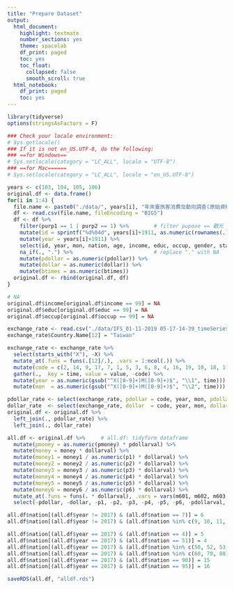 ```yaml
---
title: "Prepare Dataset"
output:
  html_document:
    highlight: textmate
    number_sections: yes
    theme: spacelab
    df_print: paged
    toc: yes
    toc_float: 
      collapsed: false
      smooth_scroll: true
  html_notebook:
    df_print: paged
    toc: yes
---
```

```r
library(tidyverse)
options(stringsAsFactors = F)
```

```r
### Check your locale environment:
# Sys.getlocale()
### If it is not en_US.UTF-8, do the following:
### ==for Windows==
# Sys.setlocale(category = "LC_ALL", locale = "UTF-8")
### ==for Mac======
# Sys.setlocale(category = "LC_ALL", locale = "en_US.UTF-8")
```



```r
years <- c(103, 104, 105, 106)
original.df <- data.frame()                    
for(i in 1:4) {
  file.name <- paste0("./data/", years[i], "年來臺旅客消費及動向調查(原始資料).csv")
  df <- read.csv(file.name, fileEncoding = "BIG5")
  df <- df %>%
    filter(purp1 == 1 | purp2 == 1) %>%        # filter pupose == 觀光
    mutate(id = sprintf("%d%04d", years[i]+1911, as.numeric(rownames(.)))) %>% 
    mutate(year = years[i]+1911) %>%
    select(id, year, mon, nation, age, income, educ, occup, gender, stay, freq, purp1, type, btimes, bprice, prepay, pmoney, pdollar, airf, pit1, pit2, pit3, pit4, pit5, money, dollar, money1, p1, money2, p2, money3, p3, money4, p4, money5, p5, money6, p6, m601, m602, m603, m604, m605, m606, m607, m608, m609, m610, act01, act02, act03, act04, act05, act06, act07, act08, act09, act10, act11, act12, act13, act14, act15, act16, act17, act18, act19, sp01, sp02, sp03, sp04, sp05, sp06, sp07, sp08, sp09, sp10, sp11, sp12, sp13, sp14, sp15) %>%
    na_if(., ".") %>%                          # replace "." with NA
    mutate(pdollar = as.numeric(pdollar)) %>%
    mutate(dollar = as.numeric(dollar)) %>%
    mutate(btimes = as.numeric(btimes))
  original.df <- rbind(original.df, df)
}

# NA
original.df$income[original.df$income == 99] = NA
original.df$educ[original.df$educ == 99] = NA
original.df$occup[original.df$occup == 99] = NA
```


```r
exchange_rate <- read.csv("./data/IFS_01-11-2019 05-17-14-39_timeSeries.csv") 
exchange_rate$Country.Name[12] = "Taiwan"

exchange_rate <- exchange_rate %>%
  select(starts_with("X"), -X) %>%
  mutate_at(.funs = funs(.[12]/.), .vars = 1:ncol(.)) %>%                   # compute from USD to NTD
  mutate(code = c(2, 14, 9, 17, 7, 1, 5, 3, 6, 8, 4, 16, 19, 10, 18, 11)) %>%   # 問卷編碼
  gather(.,  key = time, value = value, -code) %>%       
  mutate(year = as.numeric(gsub("^X([0-9]+)M([0-9]+)$", "\\1", time))) %>%
  mutate(mon  = as.numeric(gsub("^X([0-9]+)M([0-9]+)$", "\\2", time)))

pdollar_rate <- select(exchange_rate, pdollar = code, year, mon, pdollarval = value)
dollar_rate  <- select(exchange_rate, dollar  = code, year, mon, dollarval  = value)
original.df <- original.df %>%
  left_join(., pdollar_rate) %>%
  left_join(., dollar_rate)

all.df <- original.df %>%     # all.df: tidyform dataframe
  mutate(pmoney = as.numeric(pmoney) * pdollarval) %>%
  mutate(money = money * dollarval) %>%
  mutate(money1 = money1 / as.numeric(p1) * dollarval) %>%
  mutate(money2 = money2 / as.numeric(p2) * dollarval) %>%
  mutate(money3 = money3 / as.numeric(p3) * dollarval) %>%
  mutate(money4 = money4 / as.numeric(p4) * dollarval) %>%
  mutate(money5 = money5 / as.numeric(p5) * dollarval) %>%
  mutate(money6 = money6 / as.numeric(p6) * dollarval) %>%
  mutate_at(.funs = funs(. * dollarval), .vars = vars(m601, m602, m603, m604, m605, m606, m607, m608, m609, m610)) %>%
  select(-pdollar, -dollar, -p1, -p2, -p3, -p4, -p5, -p6, -pdollarval, -dollarval)
```


```r
all.df$nation[(all.df$year != 2017) & (all.df$nation == 7)] = 6
all.df$nation[(all.df$year != 2017) & (all.df$nation %in% c(9, 10, 11, 12, 13, 14))] = 8

all.df$nation[(all.df$year == 2017) & (all.df$nation == 4)] = 5
all.df$nation[(all.df$year == 2017) & (all.df$nation == 51)] = 4
all.df$nation[(all.df$year == 2017) & (all.df$nation %in% c(50, 52, 53, 54, 55, 59))] = 6
all.df$nation[(all.df$year == 2017) & (all.df$nation %in% c(60, 70, 80))] = 8
all.df$nation[(all.df$year == 2017) & (all.df$nation == 90)] = 15
all.df$nation[(all.df$year == 2017) & (all.df$nation == 95)] = 16
```


```r
saveRDS(all.df, "alldf.rds")
```
